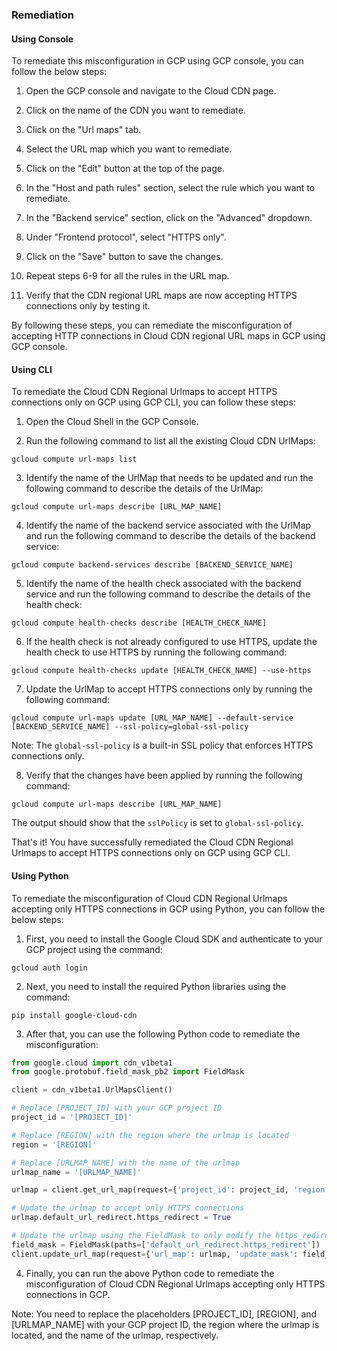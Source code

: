 ### Remediation

#### Using Console

To remediate this misconfiguration in GCP using GCP console, you can follow the below steps:

1. Open the GCP console and navigate to the Cloud CDN page.

2. Click on the name of the CDN you want to remediate.

3. Click on the "Url maps" tab.

4. Select the URL map which you want to remediate.

5. Click on the "Edit" button at the top of the page.

6. In the "Host and path rules" section, select the rule which you want to remediate.

7. In the "Backend service" section, click on the "Advanced" dropdown.

8. Under "Frontend protocol", select "HTTPS only".

9. Click on the "Save" button to save the changes.

10. Repeat steps 6-9 for all the rules in the URL map.

11. Verify that the CDN regional URL maps are now accepting HTTPS connections only by testing it.

By following these steps, you can remediate the misconfiguration of accepting HTTP connections in Cloud CDN regional URL maps in GCP using GCP console.

#### Using CLI

To remediate the Cloud CDN Regional Urlmaps to accept HTTPS connections only on GCP using GCP CLI, you can follow these steps:

1. Open the Cloud Shell in the GCP Console.

2. Run the following command to list all the existing Cloud CDN UrlMaps:

```
gcloud compute url-maps list
```

3. Identify the name of the UrlMap that needs to be updated and run the following command to describe the details of the UrlMap:

```
gcloud compute url-maps describe [URL_MAP_NAME]
```

4. Identify the name of the backend service associated with the UrlMap and run the following command to describe the details of the backend service:

```
gcloud compute backend-services describe [BACKEND_SERVICE_NAME]
```

5. Identify the name of the health check associated with the backend service and run the following command to describe the details of the health check:

```
gcloud compute health-checks describe [HEALTH_CHECK_NAME]
```

6. If the health check is not already configured to use HTTPS, update the health check to use HTTPS by running the following command:

```
gcloud compute health-checks update [HEALTH_CHECK_NAME] --use-https
```

7. Update the UrlMap to accept HTTPS connections only by running the following command:

```
gcloud compute url-maps update [URL_MAP_NAME] --default-service [BACKEND_SERVICE_NAME] --ssl-policy=global-ssl-policy
```

Note: The `global-ssl-policy` is a built-in SSL policy that enforces HTTPS connections only.

8. Verify that the changes have been applied by running the following command:

```
gcloud compute url-maps describe [URL_MAP_NAME]
```

The output should show that the `sslPolicy` is set to `global-ssl-policy`.

That's it! You have successfully remediated the Cloud CDN Regional Urlmaps to accept HTTPS connections only on GCP using GCP CLI.

#### Using Python

To remediate the misconfiguration of Cloud CDN Regional Urlmaps accepting only HTTPS connections in GCP using Python, you can follow the below steps:

1. First, you need to install the Google Cloud SDK and authenticate to your GCP project using the command:

```
gcloud auth login
```

2. Next, you need to install the required Python libraries using the command:

```
pip install google-cloud-cdn
```

3. After that, you can use the following Python code to remediate the misconfiguration:

```python
from google.cloud import cdn_v1beta1
from google.protobuf.field_mask_pb2 import FieldMask

client = cdn_v1beta1.UrlMapsClient()

# Replace [PROJECT_ID] with your GCP project ID
project_id = '[PROJECT_ID]'

# Replace [REGION] with the region where the urlmap is located
region = '[REGION]'

# Replace [URLMAP_NAME] with the name of the urlmap
urlmap_name = '[URLMAP_NAME]'

urlmap = client.get_url_map(request={'project_id': project_id, 'region': region, 'url_map': urlmap_name})

# Update the urlmap to accept only HTTPS connections
urlmap.default_url_redirect.https_redirect = True

# Update the urlmap using the FieldMask to only modify the https_redirect field
field_mask = FieldMask(paths=['default_url_redirect.https_redirect'])
client.update_url_map(request={'url_map': urlmap, 'update_mask': field_mask})
```

4. Finally, you can run the above Python code to remediate the misconfiguration of Cloud CDN Regional Urlmaps accepting only HTTPS connections in GCP.

Note: You need to replace the placeholders [PROJECT_ID], [REGION], and [URLMAP_NAME] with your GCP project ID, the region where the urlmap is located, and the name of the urlmap, respectively.

